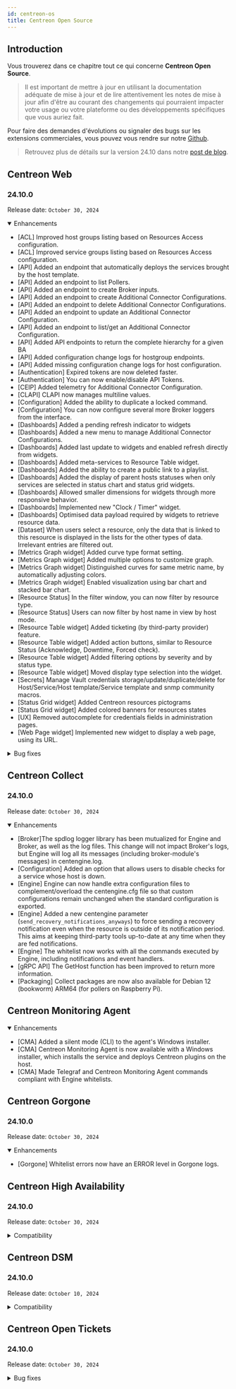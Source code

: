 ```yaml
---
id: centreon-os
title: Centreon Open Source
---
```



## Introduction

Vous trouverez dans ce chapitre tout ce qui concerne **Centreon Open Source**.

> Il est important de mettre à jour en utilisant la documentation adéquate de mise à jour et de lire attentivement les
> notes de mise à jour afin d'être au courant des changements qui pourraient impacter votre usage ou votre plateforme
> ou des développements spécifiques que vous auriez fait.

Pour faire des demandes d'évolutions ou signaler des bugs sur les extensions commerciales, vous pouvez vous rendre sur
notre [Github](https://github.com/centreon/centreon/issues/new/choose).

> Retrouvez plus de détails sur la version 24.10 dans notre [post de blog](https://www.centreon.com/fr/centreon-annonce-la-sortie-de-sa-derniere-version-logicielle-centreon-24-10/).

<ExpandCollapseAll />

## Centreon Web

### 24.10.0

Release date: `October 30, 2024`
 
<details open>
  <summary>Enhancements</summary>

- [ACL] Improved host groups listing based on Resources Access configuration.
- [ACL] Improved service groups listing based on Resources Access configuration.
- [API] Added an endpoint that automatically deploys the services brought by the host template.
- [API] Added an endpoint to list Pollers.
- [API] Added an endpoint to create Broker inputs.
- [API] Added an endpoint to create Additional Connector Configurations.
- [API] Added an endpoint to delete Additional Connector Configurations.
- [API] Added an endpoint to update an Additional Connector Configuration.
- [API] Added an endpoint to list/get an Additional Connector Configuration.
- [API] Added API endpoints to return the complete hierarchy for a given BA
- [API] Added configuration change logs for hostgroup endpoints.
- [API] Added missing configuration change logs for host configuration.
- [Authentication] Expired tokens are now deleted faster.
- [Authentication] You can now enable/disable API Tokens.
- [CEIP] Added telemetry for Additional Connector Configuration.
- [CLAPI] CLAPI now manages multiline values.
- [Configuration] Added the ability to duplicate a locked command.
- [Configuration] You can now configure several more Broker loggers from the interface.
- [Dashboards] Added a pending refresh indicator to widgets
- [Dashboards] Added a new menu to manage Additional Connector Configurations.
- [Dashboards] Added last update to widgets and enabled refresh directly from widgets.
- [Dashboards] Added meta-services to Resource Table widget.
- [Dashboards] Added the ability to create a public link to a playlist.
- [Dashboards] Added the display of parent hosts statuses when only services are selected in status chart and status grid widgets.
- [Dashboards] Allowed smaller dimensions for widgets through more responsive behavior.
- [Dashboards] Implemented new "Clock / Timer" widget.
- [Dashboards] Optimised data payload required by widgets to retrieve resource data.
- [Dataset] When users select a resource, only the data that is linked to this resource is displayed in the lists for the other types of data. Irrelevant entries are filtered out.
- [Metrics Graph widget] Added curve type format setting.
- [Metrics Graph widget] Added multiple options to customize graph.
- [Metrics Graph widget] Distinguished curves for same metric name, by automatically adjusting colors.
- [Metrics Graph widget] Enabled visualization using bar chart and stacked bar chart.
- [Resource Status] In the filter window, you can now filter by resource type.
- [Resource Status] Users can now  filter by host name in view by host mode.
- [Resource Table widget] Added ticketing (by third-party provider) feature.
- [Resource Table widget] Added action buttons, similar to Resource Status (Acknowledge, Downtime, Forced check).
- [Resource Table widget] Added filtering options by severity and by status type.
- [Resource Table widget] Moved display type selection into the widget.
- [Secrets] Manage Vault credentials storage/update/duplicate/delete for Host/Service/Host template/Service template and snmp community macros.
- [Status Grid widget] Added Centreon resources pictograms
- [Status Grid widget] Added colored banners for resources states
- [UX] Removed autocomplete for credentials fields in administration pages.
- [Web Page widget] Implemented new widget to display a web page, using its URL.

</details>

<details>
  <summary>Bug fixes</summary>

- [API] Fixed access control for hosts configuration endpoints.
- [API] Fixed access control for meta-service endpoint.
- [API] Fixed access control for monitoring servers configuration endpoints.
- [API] Fixed access control for notification configuration endpoints.
- [API] Fixed access control for some v2 API endpoints.
- [ACL] Fixed access rights for dashboard configuration endpoints.
- [API] Fixed access control for some v2 API endpoints.
- [API] Fixed access control for some v2 API service configuration endpoints.
- [API] Fixed an issue on ACL checks for Administration endpoints.
- [API] Fixed an issue on ACL checks for Platform endpoints.
- [Graphs] Fixed an issue with MySQL 8 that occurred when users edited a curve definition.
- [Packaging] Fixed an issue that prevented centreontrapd from starting properly due to conflicting perl dependencies.

</details>

## Centreon Collect

### 24.10.0

Release date: `October 30, 2024`

<details open>
  <summary>Enhancements</summary>

- [Broker]The spdlog logger library has been mutualized for Engine and Broker, as well as the log files. This change will not impact Broker's logs, but Engine will log all its messages (including broker-module's messages) in centengine.log.
- [Configuration] Added an option that allows users to disable checks for a service whose host is down.
- [Engine] Engine can now handle extra configuration files to complement/overload the centengine.cfg file so that custom configurations remain unchanged when the standard configuration is exported.
- [Engine] Added a new centengine parameter (`send_recovery_notifications_anyways`) to force sending a recovery notification even when the resource is outside of its notification period. This aims at keeping third-party tools up-to-date at any time when they are fed notifications.
- [Engine] The whitelist now works with all the commands executed by Engine, including notifications and event handlers.
- [gRPC API] The GetHost function has been improved to return more information.
- [Packaging] Collect packages are now also available for Debian 12 (bookworm) ARM64 (for pollers on Raspberry Pi).

</details>

## Centreon Monitoring Agent

<details open>
  <summary>Enhancements</summary>

- [CMA] Added a silent mode (CLI) to the agent's Windows installer.
- [CMA] Centreon Monitoring Agent is now available with a Windows installer, which installs the service and deploys Centreon plugins on the host.
- [CMA] Made Telegraf and Centreon Monitoring Agent commands compliant with Engine whitelists.

</details>

## Centreon Gorgone

### 24.10.0

Release date: `October 30, 2024`

<details open>
  <summary>Enhancements</summary>

- [Gorgone] Whitelist errors now have an ERROR level in Gorgone logs.

</details>

## Centreon High Availability

### 24.10.0

Release date: `October 30, 2024`

<details>
  <summary>Compatibility</summary>

- Compatibility with other 24.10 components.

</details>

## Centreon DSM

### 24.10.0

Release date: `October 10, 2024`

<details>
  <summary>Compatibility</summary>

- Compatibility with other 24.10 components.

</details>

## Centreon Open Tickets

### 24.10.0

Release date: `October 30, 2024`

<details>
  <summary>Bug fixes</summary>

- [Open Tickets widget] Fixed redirection to monitoring pages according to the value of the "use deprecated pages" option.

</details>
